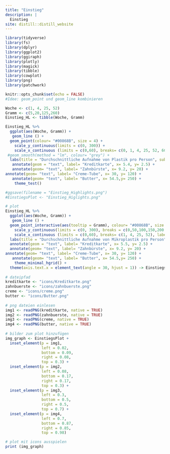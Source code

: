 ```yaml
---
title: "Einstieg"
description: |
  Einstieg
site: distill::distill_website
---
```


```r
library(tidyverse)
library(fs)
library(dplyr)
library(ggplot2)
library(ggiraph)
library(plotly)
library(magick)
library(tibble)
library(cowplot)
library(png)
library(patchwork)
```

```r
knitr::opts_chunk$set(echo = FALSE)
#Idee: geom_point und geom_line kombinieren 

Woche <- c(1, 4, 25, 52)
Gramm <- c(5,20,125,260)
Einstieg_HL <- tibble(Woche, Gramm)
```


```r
Einstieg_HL %>%
  ggplot(aes(Woche, Gramm)) +
   geom_line () +
  geom_point(colour= "#00868B", size = 4) +
    scale_y_continuous(limits = c(0, 300)) +
    scale_x_continuous (limits = c(0,60), breaks= c(0, 1, 4, 25, 52, 60)) +
 #geom_smooth(method = "lm", colour= "grey") +
  labs(title = "Durchschnittliche Aufnahme von Plastik pro Person", subtitle = "Mikroplastik (in Gramm) pro Woche entspricht ungefähr...") +
   annotate(geom = "text", label= "Kreditkarte", x= 5.4, y= 2.5) + 
   annotate(geom= "text", label= "Zahnbürste", x= 9.2, y= 20) +
annotate(geom= "text", label= "Creme-Tube", x= 30, y= 120) +
   annotate(geom= "text", label= "Butter", x= 54.5,y= 250) +
    theme_test()

#ggsave(filename = "Einstieg_Highlights.png")
#EinstiegsPlot <- "Einstieg_Higlights.png"

```

```r
# plot
Einstieg_HL %>%
  ggplot(aes(Woche, Gramm)) +
   geom_line () +
  geom_point_interactive(aes(tooltip = Gramm), colour= "#00868B", size = 4) +
    scale_y_continuous(limits = c(0, 300), breaks = c(0,50,100,150,200,250,300)) +
    scale_x_continuous (limits = c(0,60), breaks= c(1, 4, 25, 52), labels = c("eine Woche", "ein Monat", "halbes Jahr", "ein Jahr")) +
  labs(title = "Durchschnittliche Aufnahme von Mikroplastik pro Person", subtitle = "Entsprechung der aufgenommenen Menge an Mikroplastik in Gramm") +
  annotate(geom = "text", label= "Kreditkarte", x= 5.5, y= 2.5) + 
  annotate(geom= "text", label= "Zahnbürste", x= 9.2, y= 20) +
annotate(geom= "text", label= "Creme-Tube", x= 30, y= 120) +
   annotate(geom= "text", label= "Butter", x= 54.5,y= 250) +
    theme_minimal_hgrid() +
  theme(axis.text.x = element_text(angle = 30, hjust = 1)) -> EinstiegsPlot
  
# dateipfad
kreditkarte <- "icons/Kreditkarte.png"
zahnbuerste <- "icons/zahnbuerste.png"
creme <- "icons/creme.png"
butter <- "icons/Butter.png"
  
# png dateien einlesen
img1 <- readPNG(kreditkarte, native = TRUE)
img2 <- readPNG(zahnbuerste, native = TRUE)
img3 <- readPNG(creme, native = TRUE)
img4 <- readPNG(butter, native = TRUE)
  
# bilder zum plot hinzufügen  
img_graph <- EinstiegsPlot +                  
  inset_element(p = img1,
                left = 0.02,
                bottom = 0.09,
                right = 0.08,
                top = 0.3) + 
  inset_element(p = img2,
                left = 0.08,
                bottom = 0.17,
                right = 0.17,
                top = 0.3) +
  inset_element(p = img3,
                left = 0.3,
                bottom = 0.5,
                right = 0.5,
                top = 0.7) +
  inset_element(p = img4,
                left = 0.7,
                bottom = 0.87,
                right = 0.85,
                top = 0.98) 

# plot mit icons ausspielen
print (img_graph)
```


